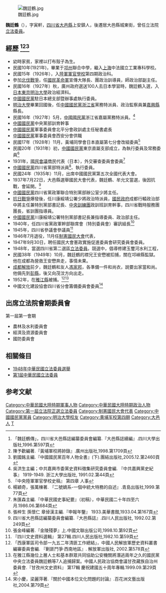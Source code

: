 {{spacing}}

[[File:魏廷鶴.jpg|thumb]]

'''魏廷鶴'''（{{bd|1901年||?年||catIdx=W魏 }}），字寅軒，[[四川省|四川省]][[大邑縣|大邑縣]]上安鎮人，後遷居大邑縣城東街，曾任立法院[[第1屆中華民國立法委員|立法委員]]。

== 經歷 <ref>「魏廷鶴傳」，四川省大邑縣誌編纂委員會編纂.『大邑縣誌續編』.四川大學出版社,1996.第597頁</ref><ref>陳予歡編著.『黃埔軍校將帥錄』.廣州出版社,1998.第1709頁</ref><ref>劉國銘主編.『中國國民黨百年人物全書』(下).團結出版社,2005.12.第2460頁</ref>==
*幼時家貧，家裡以打布殼子為生。
*民國10年(1921年)，畢業于[[邛州|邛州]]聯合中學，繼入[[上海|上海]]中法國立工業專科學校。
*民國15年（1926年），入[[陸軍軍官學校|陸軍軍官學校]]第四期政治科。
*參加[[北伐戰爭|北伐戰爭]]，任[[國民革命軍|國民革命軍]]宣傳大隊長、團政治訓導員，師政治部副主任。
*民國16年（1927年）秋，廣州政府選送100人去日本學習時，魏廷鶴入選，入[[日本|日本]][[東京|東京]][[明治大學|明治大學]]政治經濟科。
*[[中國國民黨|中國國民黨]]駐日本總支部暨辦事處執行委員。
*[[明治大學|明治大學]]畢業回國後，任[[中國國民黨|中國國民黨]][[浙江省|浙江省]]黨務特派員、政治監察員兼[[嘉興縣|嘉興縣]]縣長。
*民國16年（1927年）5月，[[中國國民黨|中國國民黨]]浙江省嘉屬黨務特派員。<ref>吳洪生主編；中共嘉興市委黨史資料徵集研究委員會編. 『中共嘉興黨史紀事』 1919-1949. 浙江大學出版社, 1991.02.第44頁</ref>
*[[中國國民黨|中國國民黨]]中央黨部訓育幹事
*[[中國國民黨|中國國民黨]]軍事委員會北平分會政訓處主任秘書處長
*[[中國國民黨|中國國民黨]]軍事委員會西安分會供職
*民國17年（1928年）11月，黃埔同學會日本直屬第七分會改組委員<ref>『中央陸軍軍官學校史稿』 第四章 人事</ref>
*民國20年（1931年）初，[[中國國民黨|中國國民黨]]東京直屬支部成立，為執行委員及常務委員<ref>楊穎奇，張萬棟著. 『二號嫡系-一個中統大特務的自述』.青島出版社,1999.第77頁</ref>  
*1931年，[[國民會議|國民會議]]僑民代表（日本），外交審查委員會委員<ref>朱匯森主編.『中華民國史事紀要』（初稿），中華民國二十年四至六月.1986.06.第684頁</ref>
*[[中國國民黨|中國國民黨]]四川省黨部特派員<ref>張梓生 孫懷仁 章倬漢主編.『申報年鑒』 1933.美華書館,1933.04.第167頁</ref>、執行委員。
*民國24年（1935年）11月，出席中國國民黨第五次全國代表大會。
*1937年7月22日，大邑縣選舉國民大會代表，魏廷鶴、牟允文當選，後因抗戰，會延開。<ref>四川省大邑縣誌編纂委員會編纂.『大邑縣誌』.四川人民出版社, 1992.02.第249頁</ref>  
*[[中國國民黨|中國國民黨]]四川省黨政軍聯合特別黨部辦公室少將主任。
*[[抗日戰爭|抗日戰爭]]爆發後，任川康綏靖公署少將政治特派員，[[國民政府|國民政府]]成都行轅政治部中將主任兼特別黨部書記長、[[中央訓練團|中央訓練團]]政訓班訓育幹事，四川省戰時服務團團長，省訓團指導員。
*[[中國國民黨|中國國民黨]]川康綏靖公署特別黨部書記長兼指導委員、政治部主任。
*1940年，任四川省黨政軍幹部聯席會（特別委員會）審訊組長<ref>張金峰編著.『金陵殘夢』上.中國文聯出版公司,1998.10.第92頁</ref>
*1945年，四川省參議會參議員<ref>『四川文史資料選輯』 第27輯.四川人民出版社,1982.10.第59頁</ref>
*1946年7月退役，11月任[[制憲國民大會|制憲國民大會]]代表，
*1947年9月30日，聘任國民大會憲政實施促進委員會研究委員會委員。
*1948年，當選四川省第二選區[[第1屆中華民國立法委員|立法委員]]。競選中，倡導修建玉璽河水利工程，
*民國38年（1949年）10月，魏廷鶴的襟兄王安懋被扣捕，關在邛崍縣監獄。他在成都為營救王安懋奔走，事情未果。
*[[成都|成都]][[解放|解放]]前夕，魏廷鶴和友人[[馮家邦|馮家邦]]，各準備一件和尚衣，說要出家當和尚。他倆先到[[彭縣|彭縣]]，後又向茂汶方向出走。
*1952年，在[[雅江縣|雅江縣]]被捕。<ref>「西康軍區司令部一九五二年清匪工作總結」，中國人民解放軍歷史資料叢書編審委員會編. 『剿匪鬥爭·西南地區』. 解放軍出版社, 2002.第578頁</ref><ref>在雅江縣幾位上層人士和基本群眾共同協助公安機關將潛逃兩年之久的國民黨中央立法委員魏廷鶴等7人追捕歸案。中國人民政治協商會議甘孜藏族自治州委員會.『甘孜州文史資料』 第17輯 慶祝建國五十周年專輯.1999.09.第29頁</ref>
*中國文化建設協會四川省分會籌備委員會委員<ref>宋小慶，梁麗萍著.『關於中國本位文化問題的討論』.百花洲文藝出版社,2004.第79頁</ref>

== 出席立法院會期委員會 ==
第一屆第一會期
*農林及水利委員會
*經濟及資源委員會
*國防委員會

== 相關條目 ==
*[[1948年中華民國立法委員選舉|1948年中華民國立法委員選舉]]
*[[第1屆中華民國立法委員|第1屆中華民國立法委員]]

== 参考文献 ==
<div class="references-small">
<references />
</div>

{{第1屆中華民國立法委員四川省名單}}
[[Category:中華民國大陸時期軍事人物|Category:中華民國大陸時期軍事人物]]
[[Category:中華民國大陸時期政治人物|Category:中華民國大陸時期政治人物]]
[[Category:第一屆立法院正選立法委員|Category:第一屆立法院正選立法委員]]
[[Category:制憲國民大會代表|Category:制憲國民大會代表]]
[[Category:中國國民黨黨員|Category:中國國民黨黨員]]
[[Category:明治大學校友|Category:明治大學校友]]
[[Category:黄埔军校第四期|Category:黄埔军校第四期]]
[[Category:大邑人|Category:大邑人]]
[[Category:魏姓|T]]